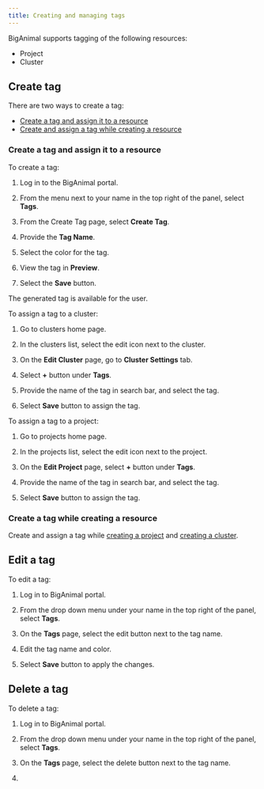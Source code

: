```yaml
---
title: Creating and managing tags
---
```


BigAnimal supports tagging of the following resources:

- Project
- Cluster

## Create tag

There are two ways to create a tag:

- [Create a tag and assign it to a resource]() 
- [Create and assign a tag while creating a resource]()

### Create a tag and assign it to a resource

To create a tag:

1. Log in to the BigAnimal portal.

1. From the menu next to your name in the top right of the panel, select **Tags**.

1. From the Create Tag page, select **Create Tag**.

1. Provide the **Tag Name**.

1. Select the color for the tag.

1. View the tag in **Preview**.

1. Select the **Save** button.

The generated tag is available for the user.

To assign a tag to a cluster:

1. Go to clusters home page.

1. In the clusters list, select the edit icon next to the cluster.

1. On the **Edit Cluster** page, go to **Cluster Settings** tab.

1. Select **+** button under **Tags**.

1. Provide the name of the tag in search bar, and select the tag.

1. Select **Save** button to assign the tag.

To assign a tag to a project:

1. Go to projects home page.

1. In the projects list, select the edit icon next to the project.

1. On the **Edit Project** page, select **+** button under **Tags**.

1. Provide the name of the tag in search bar, and select the tag.

1. Select **Save** button to assign the tag.

### Create a tag while creating a resource

Create and assign a tag while [creating a project](../../administering_cluster/projects.mdx/#creating-a-project) and [creating a cluster](../../getting_started/creating_a_cluster/index.mdx/#cluster-settings-tab).

## Edit a tag

To edit a tag:

1. Log in to BigAnimal portal.

1. From the drop down menu under your name in the top right of the panel, select **Tags**.

1. On the **Tags** page, select the edit button next to the tag name.

1. Edit the tag name and color.

1. Select **Save** button to apply the changes.

## Delete a tag

To delete a tag:

1. Log in to BigAnimal portal.

1. From the drop down menu under your name in the top right of the panel, select **Tags**.

1. On the **Tags** page, select the delete button next to the tag name.

1. 

